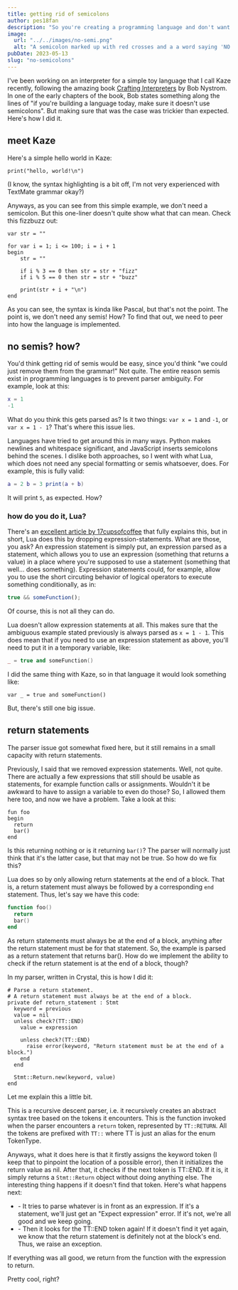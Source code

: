 ```yaml
---
title: getting rid of semicolons
author: pes18fan
description: "So you're creating a programming language and don't want semicolons? Here's how to do it."
image:
  url: "../../images/no-semi.png"
  alt: "A semicolon marked up with red crosses and a a word saying 'NO!'"
pubDate: 2023-05-13
slug: "no-semicolons"
---
```


I've been working on an interpreter for a simple toy language that I call Kaze recently, following the amazing book [Crafting Interpreters](https://craftinginterpreters.com) by Bob Nystrom. In one of the early chapters of the book, Bob states something along the lines of "if you're building a language today, make sure it doesn't use semicolons". But making sure that was the case was trickier than expected. Here's how I did it.

## meet Kaze

Here's a simple hello world in Kaze:

```kaze
print("hello, world!\n")
```

(I know, the syntax highlighting is a bit off, I'm not very experienced with TextMate grammar okay?)

Anyways, as you can see from this simple example, we don't need a semicolon. But this one-liner doesn't quite show what that can mean. Check this fizzbuzz out:

```kaze
var str = ""

for var i = 1; i <= 100; i = i + 1 
begin
    str = ""

    if i % 3 == 0 then str = str + "fizz"
    if i % 5 == 0 then str = str + "buzz"

    print(str + i + "\n")
end
```

As you can see, the syntax is kinda like Pascal, but that's not the point. The point is, we don't need any semis! How? To find that out, we need to peer into how the language is implemented.

## no semis? how?

You'd think getting rid of semis would be easy, since you'd think "we could just remove them from the grammar!" Not quite. The entire reason semis exist in programming languages is to prevent parser ambiguity. For example, look at this:

```lua
x = 1
-1
```

What do you think this gets parsed as? Is it two things: `var x = 1` and `-1`, or `var x = 1 - 1`? That's where this issue lies.

Languages have tried to get around this in many ways. Python makes newlines and whitespace significant, and JavaScript inserts semicolons behind the scenes. I dislike both approaches, so I went with what Lua, which does not need any special formatting or semis whatsoever, does. For example, this is fully valid:

```lua
a = 2 b = 3 print(a + b)
```

It will print `5`, as expected. How?

### how do you do it, Lua?

There's an [excellent article by 17cupsofcoffee](https://www.seventeencups.net/posts/how-lua-avoids-semicolons/) that fully explains this, but in short, Lua does this by dropping expression-statements. What are those, you ask? An expression statement is simply put, an expression parsed as a statement, which allows you to use an expression (something that returns a value) in a place where you're supposed to use a statement (something that well... does something). Expression statements could, for example, allow you to use the short circuting behavior of logical operators to execute something conditionally, as in:

```js
true && someFunction();
```

Of course, this is not all they can do.

Lua doesn't allow expression statements at all. This makes sure that the ambiguous example stated previously is always parsed as `x = 1 - 1`. This does mean that if you need to use an expression statement as above, you'll need to put it in a temporary variable, like:

```lua
_ = true and someFunction()
```

I did the same thing with Kaze, so in that language it would look something like:

```kaze
var _ = true and someFunction()
```

But, there's still one big issue.

## return statements

The parser issue got somewhat fixed here, but it still remains in a small capacity with return statements.

Previously, I said that we removed expression statements. Well, not quite. There are actually a few expressions that still should be usable as statements, for example function calls or assignments. Wouldn't it be awkward to have to assign a variable to even do those? So, I allowed them here too, and now we have a problem. Take a look at this:

```kaze
fun foo
begin
  return
  bar()
end
```

Is this returning nothing or is it returning `bar()`? The parser will normally just think that it's the latter case, but that may not be true. So how do we fix this?

Lua does so by only allowing return statements at the end of a block. That is, a return statement must always be followed by a corresponding `end` statement. Thus, let's say we have this code:

```lua
function foo()
  return
  bar()
end
```

As return statements must always be at the end of a block, anything after the return statement must be for that statement. So, the example is parsed as a return statement that returns bar(). How do we implement the ability to check if the return statement is at the end of a block, though?

In my parser, written in Crystal, this is how I did it:

```crystal
# Parse a return statement.
# A return statement must always be at the end of a block.
private def return_statement : Stmt
  keyword = previous
  value = nil
  unless check?(TT::END)
    value = expression

    unless check?(TT::END)
      raise error(keyword, "Return statement must be at the end of a block.")
    end
  end

  Stmt::Return.new(keyword, value)
end
```

Let me explain this a little bit.

This is a recursive descent parser, i.e. it recursively creates an abstract syntax tree based on the tokens it encounters. This is the function invoked when the parser encounters a `return` token, represented by `TT::RETURN`. All the tokens are prefixed with `TT::` where TT is just an alias for the enum TokenType.

Anyways, what it does here is that it firstly assigns the keyword token (I keep that to pinpoint the location of a possible error), then it initializes the return value as nil. After that, it checks if the next token is TT::END. If it is, it simply returns a `Stmt::Return` object without doing anything else. The interesting thing happens if it doesn't find that token. Here's what happens next:

- \- It tries to parse whatever is in front as an expression. If it's a statement, we'll just get an "Expect expression" error. If it's not, we're all good and we keep going.
- \- Then it looks for the TT::END token again! If it doesn't find it yet again, we know that the return statement is definitely not at the block's end. Thus, we raise an exception.

If everything was all good, we return from the function with the expression to return.

Pretty cool, right?
